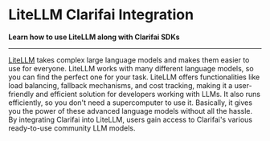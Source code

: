 
# LiteLLM Clarifai Integration
**Learn how to use LiteLLM along with Clarifai SDKs**
<hr />

[LiteLLM](https://www.litellm.ai/) takes complex large language models and makes them easier to use for everyone. LiteLLM works with many different language models, so you can find the perfect one for your task. LiteLLM offers functionalities like load balancing, fallback mechanisms, and cost tracking, making it a user-friendly and efficient solution for developers working with LLMs. It also runs efficiently, so you don't need a supercomputer to use it. Basically, it gives you the power of these advanced language models without all the hassle. By integrating Clarifai into LiteLLM, users gain access to Clarifai's various ready-to-use community LLM models.